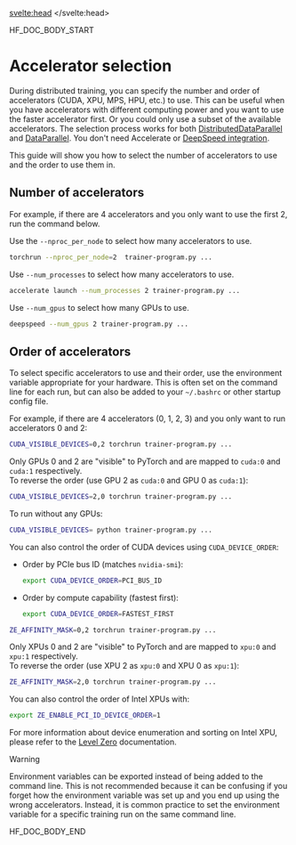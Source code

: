 <script lang="ts">
let fw: "pt" | "tf" = "pt";
onMount(() => {
    const urlParams = new URLSearchParams(window.location.search);
    fw = urlParams.get("fw") || "pt";
});
</script>
<svelte:head>
  <meta name="hf:doc:metadata" content={metadata} >
</svelte:head>

<!--HF DOCBUILD BODY START-->

HF_DOC_BODY_START

<!--Copyright 2025 The HuggingFace Team. All rights reserved.

Licensed under the Apache License, Version 2.0 (the "License"); you may not use this file except in compliance with
the License. You may obtain a copy of the License at

http://www.apache.org/licenses/LICENSE-2.0

Unless required by applicable law or agreed to in writing, software distributed under the License is distributed on
an "AS IS" BASIS, WITHOUT WARRANTIES OR CONDITIONS OF ANY KIND, either express or implied. See the License for the
specific language governing permissions and limitations under the License.

⚠️ Note that this file is in Markdown but contains specific syntax for our doc-builder (similar to MDX) that may not be
rendered properly in your Markdown viewer.

-->

# Accelerator selection

During distributed training, you can specify the number and order of accelerators (CUDA, XPU, MPS, HPU, etc.) to use. This can be useful when you have accelerators with different computing power and you want to use the faster accelerator first. Or you could only use a subset of the available accelerators. The selection process works for both [DistributedDataParallel](https://pytorch.org/docs/stable/generated/torch.nn.parallel.DistributedDataParallel.html) and [DataParallel](https://pytorch.org/docs/stable/generated/torch.nn.DataParallel.html). You don't need Accelerate or [DeepSpeed integration](./main_classes/deepspeed).

This guide will show you how to select the number of accelerators to use and the order to use them in.

## Number of accelerators

For example, if there are 4 accelerators and you only want to use the first 2, run the command below.

<hfoptions id="select-accelerator">
<hfoption id="torchrun">

Use the `--nproc_per_node` to select how many accelerators to use.

```bash
torchrun --nproc_per_node=2  trainer-program.py ...
```

</hfoption>
<hfoption id="Accelerate">

Use `--num_processes` to select how many accelerators to use.

```bash
accelerate launch --num_processes 2 trainer-program.py ...
```

</hfoption>
<hfoption id="DeepSpeed">

Use `--num_gpus` to select how many GPUs to use.

```bash
deepspeed --num_gpus 2 trainer-program.py ...
```

</hfoption>
</hfoptions>

## Order of accelerators
To select specific accelerators to use and their order, use the environment variable appropriate for your hardware. This is often set on the command line for each run, but can also be added to your `~/.bashrc` or other startup config file.

For example, if there are 4 accelerators (0, 1, 2, 3) and you only want to run accelerators 0 and 2:

<hfoptions id="accelerator-type">
<hfoption id="CUDA">

```bash
CUDA_VISIBLE_DEVICES=0,2 torchrun trainer-program.py ...
```

Only GPUs 0 and 2 are "visible" to PyTorch and are mapped to `cuda:0` and `cuda:1` respectively.  
To reverse the order (use GPU 2 as `cuda:0` and GPU 0 as `cuda:1`):


```bash
CUDA_VISIBLE_DEVICES=2,0 torchrun trainer-program.py ...
```

To run without any GPUs:

```bash
CUDA_VISIBLE_DEVICES= python trainer-program.py ...
```

You can also control the order of CUDA devices using `CUDA_DEVICE_ORDER`:

- Order by PCIe bus ID (matches `nvidia-smi`):

    ```bash
    export CUDA_DEVICE_ORDER=PCI_BUS_ID
    ```

- Order by compute capability (fastest first):

    ```bash
    export CUDA_DEVICE_ORDER=FASTEST_FIRST
    ```

</hfoption>
<hfoption id="Intel XPU">

```bash
ZE_AFFINITY_MASK=0,2 torchrun trainer-program.py ...
```

Only XPUs 0 and 2 are "visible" to PyTorch and are mapped to `xpu:0` and `xpu:1` respectively.  
To reverse the order (use XPU 2 as `xpu:0` and XPU 0 as `xpu:1`):

```bash
ZE_AFFINITY_MASK=2,0 torchrun trainer-program.py ...
```


You can also control the order of Intel XPUs with:

```bash
export ZE_ENABLE_PCI_ID_DEVICE_ORDER=1
```

For more information about device enumeration and sorting on Intel XPU, please refer to the [Level Zero](https://github.com/oneapi-src/level-zero/blob/master/README.md?plain=1#L87) documentation.

</hfoption>
</hfoptions>



> [!WARNING]
> Environment variables can be exported instead of being added to the command line. This is not recommended because it can be confusing if you forget how the environment variable was set up and you end up using the wrong accelerators. Instead, it is common practice to set the environment variable for a specific training run on the same command line.


<!--HF DOCBUILD BODY END-->

HF_DOC_BODY_END

